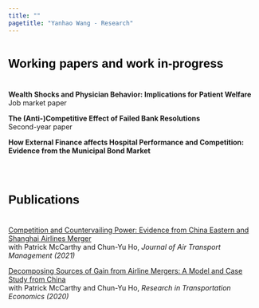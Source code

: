```yaml
---
title: ""
pagetitle: "Yanhao Wang - Research"
---
```


<link rel="stylesheet" href="style.css" type="text/css">


### <span style="color:Black;font-family:'Arial';font-size:18pt;font-weight:bold;line-height:3em">Working papers and work in-progress<span>

**Wealth Shocks and Physician Behavior: Implications for Patient Welfare**<br>
Job market paper

**The (Anti-)Competitive Effect of Failed Bank Resolutions**<br> 
Second-year paper

**How External Finance affects Hospital Performance and Competition: Evidence from the Municipal Bond Market**<br>


<!-- **The Value of Group Purchasing: Evidence from the U.S. Hospital Industry**, with Haizhen Lin, submitted.

**Not In My Backyard: Strategic Deterrence and Firm Positioning Amid Entry Dynamics**, with Joanna Li and Eric Zhao, submitted. -->
    
<br>

### <span style="color:Black;font-family:'Arial';font-size:18pt;font-weight:bold;line-height:3em">Publications<span>


[Competition and Countervailing Power: Evidence from China Eastern and Shanghai Airlines Merger](https://www.sciencedirect.com/science/article/abs/pii/S096969972030572X)<br>
with Patrick McCarthy and Chun-Yu Ho, *Journal of Air Transport Management (2021)*

[Decomposing Sources of Gain from Airline Mergers: A Model and Case Study from China](https://www.sciencedirect.com/science/article/abs/pii/S0739885920301943)<br>
with Patrick McCarthy and Chun-Yu Ho, *Research in Transportation Economics (2020)* 

<!-- 
<br>

### <span style="color:Black">Other work<span>

[Government-Firm Collusion, Environmental Regulation and Firm's Total Factor Productivity](files/papers/ER_TFP_2017.pdf)<br>
*Economic Theory and Business Management (2017)* , in Chinese.

**Banking Market Development and Consumption Risk Sharing: Evidence from China.**<br>
with Chun-Yu Ho, Dan Li and Peng Wang, *2017*.<br> 

-->

<!-- *For more writings and presentations, see my CV [here](files/CV_YanhaoWang_May2019.pdf).* -->